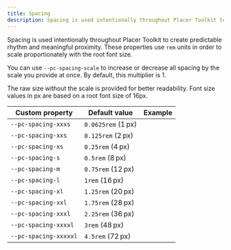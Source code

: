 ```yaml
---
title: Spacing
description: Spacing is used intentionally throughout Placer Toolkit to create predictable rhythm and meaningful proximity. These properties use `rem` units in order to scale proportionately with the root font size.
---
```


Spacing is used intentionally throughout Placer Toolkit to create predictable rhythm and meaningful proximity. These properties use `rem` units in order to scale proportionately with the root font size.

You can use `--pc-spacing-scale` to increase or decrease all spacing by the scale you provide at once. By default, this multiplier is 1.

The raw size without the scale is provided for better readability. Font size values in px are based on a root font size of 16px.

| Custom property       | Default value      | Example                                                                        |
| --------------------- | ------------------ | ------------------------------------------------------------------------------ |
| `--pc-spacing-xxxs`   | `0.0625rem` (1 px) | <div class="spacing-demo" style="inline-size: var(--pc-spacing-xxxs)"></div>   |
| `--pc-spacing-xxs`    | `0.125rem` (2 px)  | <div class="spacing-demo" style="inline-size: var(--pc-spacing-xxs)"></div>    |
| `--pc-spacing-xs`     | `0.25rem` (4 px)   | <div class="spacing-demo" style="inline-size: var(--pc-spacing-xs)"></div>     |
| `--pc-spacing-s`      | `0.5rem` (8 px)    | <div class="spacing-demo" style="inline-size: var(--pc-spacing-s)"></div>      |
| `--pc-spacing-m`      | `0.75rem` (12 px)  | <div class="spacing-demo" style="inline-size: var(--pc-spacing-m)"></div>      |
| `--pc-spacing-l`      | `1rem` (16 px)     | <div class="spacing-demo" style="inline-size: var(--pc-spacing-l)"></div>      |
| `--pc-spacing-xl`     | `1.25rem` (20 px)  | <div class="spacing-demo" style="inline-size: var(--pc-spacing-xl)"></div>     |
| `--pc-spacing-xxl`    | `1.75rem` (28 px)  | <div class="spacing-demo" style="inline-size: var(--pc-spacing-xxl)"></div>    |
| `--pc-spacing-xxxl`   | `2.25rem` (36 px)  | <div class="spacing-demo" style="inline-size: var(--pc-spacing-xxxl)"></div>   |
| `--pc-spacing-xxxxl`  | `3rem` (48 px)     | <div class="spacing-demo" style="inline-size: var(--pc-spacing-xxxxl)"></div>  |
| `--pc-spacing-xxxxxl` | `4.5rem` (72 px)   | <div class="spacing-demo" style="inline-size: var(--pc-spacing-xxxxxl)"></div> |
